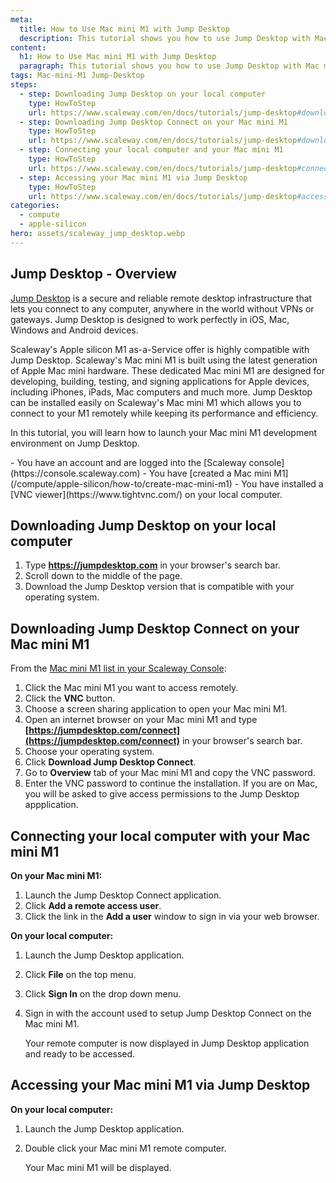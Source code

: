 ```yaml
---
meta:
  title: How to Use Mac mini M1 with Jump Desktop 
  description: This tutorial shows you how to use Jump Desktop with Mac mini M1
content:
  h1: How to Use Mac mini M1 with Jump Desktop 
  paragraph: This tutorial shows you how to use Jump Desktop with Mac mini M1
tags: Mac-mini-M1 Jump-Desktop 
steps:
  - step: Downloading Jump Desktop on your local computer
    type: HowToStep
    url: https://www.scaleway.com/en/docs/tutorials/jump-desktop#downloading-jump-deskptop-on-your-local-computer
  - step: Downloading Jump Desktop Connect on your Mac mini M1
    type: HowToStep
    url: https://www.scaleway.com/en/docs/tutorials/jump-desktop#downloading-jump-desktop-connect-on-your-mac-mini-m1/
  - step: Connecting your local computer and your Mac mini M1
    type: HowToStep
    url: https://www.scaleway.com/en/docs/tutorials/jump-desktop#connecting-your-computer-and-your-mac-mini-m1/  
  - step: Accessing your Mac mini M1 via Jump Desktop
    type: HowToStep
    url: https://www.scaleway.com/en/docs/tutorials/jump-desktop#accessing-your-mac-mini-m1-via-jump-desktop/
categories:
  - compute
  - apple-silicon
hero: assets/scaleway_jump_desktop.webp
---
```


## Jump Desktop - Overview

[Jump Desktop](https://jumpdesktop.com) is a secure and reliable remote desktop infrastructure that lets you connect to any computer, anywhere in the world without VPNs or gateways. Jump Desktop is designed to work perfectly in iOS, Mac, Windows and Android devices.

Scaleway's Apple silicon M1 as-a-Service offer is highly compatible with Jump Desktop. Scaleway's Mac mini M1 is built using the latest generation of Apple Mac mini hardware. These dedicated Mac mini M1 are designed for developing, building, testing, and signing applications for Apple devices, including iPhones, iPads, Mac computers and much more. Jump Desktop can be installed easily on Scaleway's Mac mini M1 which allows you to connect to your M1 remotely while keeping its performance and efficiency.

In this tutorial, you will learn how to launch your Mac mini M1 development environment on Jump Desktop.

<Macro id="iam-requirements" />
 
<Message type="requirement">
  - You have an account and are logged into the [Scaleway console](https://console.scaleway.com)
  - You have [created a Mac mini M1](/compute/apple-silicon/how-to/create-mac-mini-m1)
  - You have installed a [VNC viewer](https://www.tightvnc.com/) on your local computer. 
</Message>

## Downloading Jump Desktop on your local computer 

1. Type **https://jumpdesktop.com** in your browser's search bar. 
2. Scroll down to the middle of the page.
    <Lightbox src="scaleway-middle-of-the-page.webp" alt="os to choose jump dekstop" />
3. Download the Jump Desktop version that is compatible with your operating system. 

## Downloading Jump Desktop Connect on your Mac mini M1

From the [Mac mini M1 list in your Scaleway Console](https://console.scaleway.com/asaas/servers): 

1. Click the Mac mini M1 you want to access remotely.
2. Click the **VNC** button. 
    <Lightbox src="scaleway-vnc-access.webp" alt="vnc button to access mac mini" />
3. Choose a screen sharing application to open your Mac mini M1. 
4. Open an internet browser on your Mac mini M1 and type **[https://jumpdesktop.com/connect](https://jumpdesktop.com/connect)** in your browser's search bar.
5. Choose your operating system. 
    <Lightbox src="scaleway-jump-desktop-connect.webp" alt="download jump desktop connect" />
6. Click **Download Jump Desktop Connect**. 
7. Go to **Overview** tab of your Mac mini M1  and copy the VNC password. 
8. Enter the VNC password to continue the installation.
    <Message type="note">
      If you are on Mac, you will be asked to give access permissions to the Jump Desktop appplication. 
    </Message>


## Connecting your local computer with your Mac mini M1

**On your Mac mini M1:**

1. Launch the Jump Desktop Connect application. 
2. Click **Add a remote access user**. 
    <Lightbox src="scaleway-add-remote-access-user.webp" alt="add remote access user " />
3. Click the link in the **Add a user** window to sign in via your web browser.

**On your local computer:**

1. Launch the Jump Desktop application. 
2. Click **File** on the top menu. 
3. Click **Sign In** on the drop down menu.
4. Sign in with the account used to setup Jump Desktop Connect on the Mac mini M1. 
    <Lightbox src="scaleway-jump-desktop-remote.webp" alt="jump dekstop remote" />

    <Message type="note">
    Your remote computer is now displayed in Jump Desktop application and ready to be accessed.

    </Message>


## Accessing your Mac mini M1 via Jump Desktop

**On your local computer:**

1. Launch the Jump Desktop application. 
2. Double click your Mac mini M1 remote computer.

    Your Mac mini M1 will be displayed.

<Lightbox src="scaleway-mac-mini-m1.webp" alt="mac mini m1 page" />
